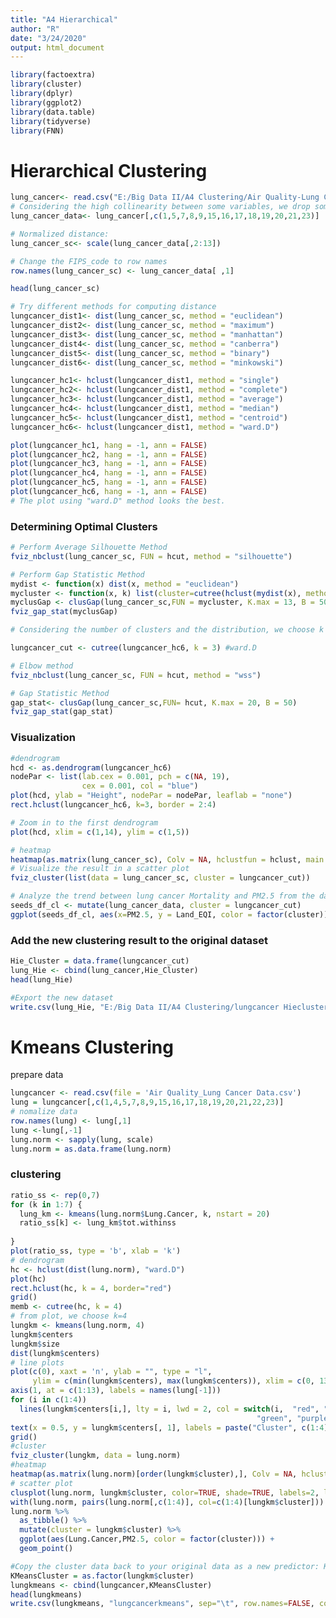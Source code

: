 ---
title: "A4 Hierarchical"
author: "R"
date: "3/24/2020"
output: html_document
---
```{r}
library(factoextra)
library(cluster)
library(dplyr)
library(ggplot2)
library(data.table)
library(tidyverse)
library(FNN)
```
# Hierarchical Clustering

```{r}
lung_cancer<- read.csv("E:/Big Data II/A4 Clustering/Air Quality-Lung Cancer Data.csv")
# Considering the high collinearity between some variables, we drop some variables to avoid that some variables get a higher weight than others
lung_cancer_data<- lung_cancer[,c(1,5,7,8,9,15,16,17,18,19,20,21,23)]

# Normalized distance:
lung_cancer_sc<- scale(lung_cancer_data[,2:13])

# Change the FIPS_code to row names 
row.names(lung_cancer_sc) <- lung_cancer_data[ ,1]

head(lung_cancer_sc)

# Try different methods for computing distance
lungcancer_dist1<- dist(lung_cancer_sc, method = "euclidean")
lungcancer_dist2<- dist(lung_cancer_sc, method = "maximum")
lungcancer_dist3<- dist(lung_cancer_sc, method = "manhattan")
lungcancer_dist4<- dist(lung_cancer_sc, method = "canberra")
lungcancer_dist5<- dist(lung_cancer_sc, method = "binary")
lungcancer_dist6<- dist(lung_cancer_sc, method = "minkowski")

lungcancer_hc1<- hclust(lungcancer_dist1, method = "single")
lungcancer_hc2<- hclust(lungcancer_dist1, method = "complete")
lungcancer_hc3<- hclust(lungcancer_dist1, method = "average")
lungcancer_hc4<- hclust(lungcancer_dist1, method = "median")
lungcancer_hc5<- hclust(lungcancer_dist1, method = "centroid")
lungcancer_hc6<- hclust(lungcancer_dist1, method = "ward.D")

plot(lungcancer_hc1, hang = -1, ann = FALSE) 
plot(lungcancer_hc2, hang = -1, ann = FALSE) 
plot(lungcancer_hc3, hang = -1, ann = FALSE) 
plot(lungcancer_hc4, hang = -1, ann = FALSE) 
plot(lungcancer_hc5, hang = -1, ann = FALSE) 
plot(lungcancer_hc6, hang = -1, ann = FALSE) 
# The plot using "ward.D" method looks the best.

```

### Determining Optimal Clusters
```{r cars}
# Perform Average Silhouette Method
fviz_nbclust(lung_cancer_sc, FUN = hcut, method = "silhouette")

# Perform Gap Statistic Method
mydist <- function(x) dist(x, method = "euclidean")
mycluster <- function(x, k) list(cluster=cutree(hclust(mydist(x), method = "ward.D"),k=k))
myclusGap <- clusGap(lung_cancer_sc,FUN = mycluster, K.max = 13, B = 50)
fviz_gap_stat(myclusGap)

# Considering the number of clusters and the distribution, we choose k equal to 3.

```

```{r}
lungcancer_cut <- cutree(lungcancer_hc6, k = 3) #ward.D
```


```{r}
# Elbow method
fviz_nbclust(lung_cancer_sc, FUN = hcut, method = "wss")

```

```{r}
# Gap Statistic Method
gap_stat<- clusGap(lung_cancer_sc,FUN= hcut, K.max = 20, B = 50)
fviz_gap_stat(gap_stat)
```
### Visualization
```{r}
#dendrogram
hcd <- as.dendrogram(lungcancer_hc6)
nodePar <- list(lab.cex = 0.001, pch = c(NA, 19), 
                cex = 0.001, col = "blue")
plot(hcd, ylab = "Height", nodePar = nodePar, leaflab = "none")
rect.hclust(lungcancer_hc6, k=3, border = 2:4)

# Zoom in to the first dendrogram
plot(hcd, xlim = c(1,14), ylim = c(1,5))
```

```{r pressure, echo=FALSE}
# heatmap
heatmap(as.matrix(lung_cancer_sc), Colv = NA, hclustfun = hclust, main = "heatmap")
# Visualize the result in a scatter plot
fviz_cluster(list(data = lung_cancer_sc, cluster = lungcancer_cut))
```

```{r}
# Analyze the trend between lung cancer Mortality and PM2.5 from the data cluster-wise 
seeds_df_cl <- mutate(lung_cancer_data, cluster = lungcancer_cut)
ggplot(seeds_df_cl, aes(x=PM2.5, y = Land_EQI, color = factor(cluster))) + geom_point()


```
### Add the new clustering result to the original dataset 
```{r}
Hie_Cluster = data.frame(lungcancer_cut)
lung_Hie <- cbind(lung_cancer,Hie_Cluster)
head(lung_Hie)

#Export the new dataset
write.csv(lung_Hie, "E:/Big Data II/A4 Clustering/lungcancer Hiecluster.csv")

```

# Kmeans Clustering

prepare data
```{r,warning=FALSE, message=FALSE}
lungcancer <- read.csv(file = 'Air Quality_Lung Cancer Data.csv')
lung = lungcancer[,c(1,4,5,7,8,9,15,16,17,18,19,20,21,22,23)]
# nomalize data
row.names(lung) <- lung[,1]
lung <-lung[,-1]
lung.norm <- sapply(lung, scale)
lung.norm = as.data.frame(lung.norm)
```

### clustering
```{r,warning=FALSE, message=FALSE}
ratio_ss <- rep(0,7)
for (k in 1:7) {
  lung_km <- kmeans(lung.norm$Lung.Cancer, k, nstart = 20)
  ratio_ss[k] <- lung_km$tot.withinss
  
}
plot(ratio_ss, type = 'b', xlab = 'k')
# dendrogram
hc <- hclust(dist(lung.norm), "ward.D")
plot(hc) 
rect.hclust(hc, k = 4, border="red") 
grid()
memb <- cutree(hc, k = 4)
# from plot, we choose k=4
lungkm <- kmeans(lung.norm, 4)
lungkm$centers
lungkm$size
dist(lungkm$centers)
# line plots
plot(c(0), xaxt = 'n', ylab = "", type = "l", 
     ylim = c(min(lungkm$centers), max(lungkm$centers)), xlim = c(0, 13))
axis(1, at = c(1:13), labels = names(lung[-1]))
for (i in c(1:4))
  lines(lungkm$centers[i,], lty = i, lwd = 2, col = switch(i,  "red", "black",
                                                       "green", "purple"))
text(x = 0.5, y = lungkm$centers[, 1], labels = paste("Cluster", c(1:4)))
grid()
#cluster
fviz_cluster(lungkm, data = lung.norm)
#heatmap
heatmap(as.matrix(lung.norm)[order(lungkm$cluster),], Colv = NA, hclustfun = hclust)
# scatter plot
clusplot(lung.norm, lungkm$cluster, color=TRUE, shade=TRUE, labels=2, lines=0)
with(lung.norm, pairs(lung.norm[,c(1:4)], col=c(1:4)[lungkm$cluster])) 
lung.norm %>%
  as_tibble() %>%
  mutate(cluster = lungkm$cluster) %>%
  ggplot(aes(Lung.Cancer,PM2.5, color = factor(cluster))) +
  geom_point()
```

```{r,warning=FALSE, message=FALSE}
#Copy the cluster data back to your original data as a new predictor: KMeansCluster
KMeansCluster = as.factor(lungkm$cluster)
lungkmeans <- cbind(lungcancer,KMeansCluster)
head(lungkmeans)
write.csv(lungkmeans, "lungcancerkmeans", sep="\t", row.names=FALSE, col.names=FALSE)
```
